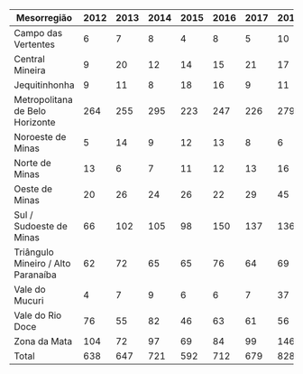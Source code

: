 | Mesorregião | 2012 | 2013 | 2014 | 2015 | 2016 | 2017 | 2018 | 2019 | 2020 | 2021 | 2022 | 2023 | Total |
| --- | --- | --- | --- | --- | --- | --- | --- | --- | --- | --- | --- | --- | --- |
| Campo das Vertentes | 6 | 7 | 8 | 4 | 8 | 5 | 10 | 13 | 5 | 5 | 10 | 25 | 106 |
| Central Mineira | 9 | 20 | 12 | 14 | 15 | 21 | 17 | 30 | 13 | 21 | 18 | 24 | 214 |
| Jequitinhonha | 9 | 11 | 8 | 18 | 16 | 9 | 11 | 16 | 10 | 8 | 14 | 12 | 142 |
| Metropolitana de Belo Horizonte | 264 | 255 | 295 | 223 | 247 | 226 | 279 | 334 | 351 | 214 | 384 | 425 | 3497 |
| Noroeste de Minas | 5 | 14 | 9 | 12 | 13 | 8 | 6 | 13 | 10 | 4 | 9 | 12 | 115 |
| Norte de Minas | 13 | 6 | 7 | 11 | 12 | 13 | 16 | 25 | 11 | 16 | 27 | 23 | 180 |
| Oeste de Minas | 20 | 26 | 24 | 26 | 22 | 29 | 45 | 36 | 25 | 66 | 38 | 36 | 393 |
| Sul / Sudoeste de Minas | 66 | 102 | 105 | 98 | 150 | 137 | 136 | 138 | 100 | 62 | 122 | 147 | 1363 |
| Triângulo Mineiro / Alto Paranaíba | 62 | 72 | 65 | 65 | 76 | 64 | 69 | 74 | 65 | 49 | 89 | 99 | 849 |
| Vale do Mucuri | 4 | 7 | 9 | 6 | 6 | 7 | 37 | 24 | 4 | 3 | 13 | 16 | 136 |
| Vale do Rio Doce | 76 | 55 | 82 | 46 | 63 | 61 | 56 | 62 | 93 | 39 | 81 | 58 | 772 |
| Zona da Mata | 104 | 72 | 97 | 69 | 84 | 99 | 146 | 121 | 277 | 99 | 127 | 157 | 1452 |
| Total | 638 | 647 | 721 | 592 | 712 | 679 | 828 | 886 | 964 | 586 | 932 | 1034 | 9219 |
